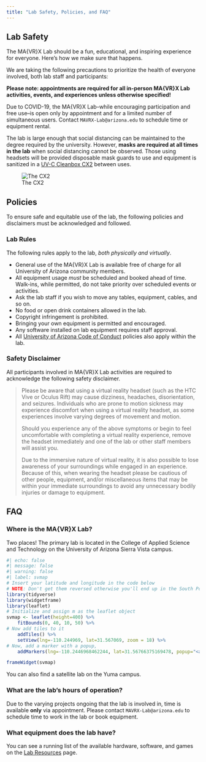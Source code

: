 ```yaml
---
title: "Lab Safety, Policies, and FAQ"
---
```


## Lab Safety

The MA{VR}X Lab should be a fun, educational, and inspiring experience for everyone. Here's how we make sure that happens.

We are taking the following precautions to prioritize the health of everyone involved, both lab staff and participants:

**Please note: appointments are required for all in-person MA{VR}X Lab activities, events, and experiences unless otherwise specified!**

Due to COVID-19, the MA{VR}X Lab--while encouraging participation and free use--is open only by appointment and for a limited number of simultaneous users. Contact `MAVRX-Lab@arizona.edu` to schedule time or equipment rental.

The lab is large enough that social distancing can be maintained to the degree required by the university. However, **masks are required at all times in the lab** when social distancing cannot be observed. Those using headsets will be provided disposable mask guards to use and equipment is sanitized in a [UV-C Cleanbox CX2](https://cleanboxtech.com/cx-series) between uses.

![The CX2](CX2.png)

## Policies

To ensure safe and equitable use of the lab, the following policies and disclaimers must be acknowledged and followed.

### Lab Rules

The following rules apply to the lab, *both physically and virtually*.

-   General use of the MA{VR}X Lab is available free of charge for all University of Arizona community members.
-   All equipment usage *must* be scheduled and booked ahead of time. Walk-ins, while permitted, do not take priority over scheduled events or activities.
-   Ask the lab staff if you wish to move any tables, equipment, cables, and so on.
-   No food or open drink containers allowed in the lab.
-   Copyright infringement is prohibited.
-   Bringing your own equipment is permitted and encouraged.
-   Any software installed on lab equipment requires staff approval.
-   All [University of Arizona Code of Conduct](https://deanofstudents.arizona.edu/student-rights-responsibilities/student-code-conduct) policies also apply within the lab.

### Safety Disclaimer

All participants involved in MA{VR}X Lab activities are required to acknowledge the following safety disclaimer.

> Please be aware that using a virtual reality headset (such as the HTC Vive or Oculus Rift) may cause dizziness, headaches, disorientation, and seizures. Individuals who are prone to motion sickness may experience discomfort when using a virtual reality headset, as some experiences involve varying degrees of movement and motion.
>
> Should you experience any of the above symptoms or begin to feel uncomfortable with completing a virtual reality experience, remove the headset immediately and one of the lab or other staff members will assist you.
>
> Due to the immersive nature of virtual reality, it is also possible to lose awareness of your surroundings while engaged in an experience. Because of this, when wearing the headset please be cautious of other people, equipment, and/or miscellaneous items that may be within your immediate surroundings to avoid any unnecessary bodily injuries or damage to equipment.

## FAQ

### Where is the MA{VR}X Lab?

Two places! The primary lab is located in the College of Applied Science and Technology on the University of Arizona Sierra Vista campus.

```r
#| echo: false
#| message: false
#| warning: false
#| label: svmap
# Insert your latitude and longitude in the code below
# NOTE: Don't get them reversed otherwise you'll end up in the South Pole.
library(tidyverse)
library(widgetframe)
library(leaflet)
# Initialize and assign m as the leaflet object
svmap <- leaflet(height=400) %>%
    fitBounds(0, 40, 10, 50) %>%
# Now add tiles to it
    addTiles() %>%  
    setView(lng=-110.244969, lat=31.567069, zoom = 18) %>%
# Now, add a marker with a popup, 
    addMarkers(lng=-110.2446968462244, lat=31.56766375169478, popup="<a href='https://mavrxlab.org'><b>MA{VR}X Lab</b></a>")

frameWidget(svmap)
```

You can also find a satellite lab on the Yuma campus.

### What are the lab's hours of operation?

Due to the varying projects ongoing that the lab is involved in, time is available **only** via appointment. Please contact `MAVRX-Lab@arizona.edu` to schedule time to work in the lab or book equipment.

### What equipment does the lab have?

You can see a running list of the available hardware, software, and games on the [Lab Resources](../resources/) page.
